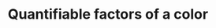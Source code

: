 ---
title: Quantifiable factors of a color
description: Understanding how a color's properties can be used to make design decisions programmatically.
sidebar_position: 3
---